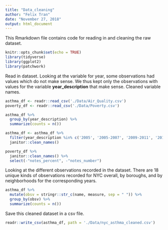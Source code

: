 ```yaml
---
title: "Data_cleaning"
author: "Felix Tran"
date: "November 27, 2018"
output: html_document
---
```


This Rmarkdown file contains code for reading in and cleaning the raw dataset.

```r
knitr::opts_chunk$set(echo = TRUE)
library(tidyverse)
library(ggplot2)
library(patchwork)
```

Read in dataset. Looking at the variable for year, some observations had values
which do not make sense. We thus kept only the observations with values for
the variable **year_description** that make sense. Cleaned variable names.
```r
asthma_df <- readr::read_csv('./Data/Air_Quality.csv')
poverty_df <- readr::read_csv('./Data/Poverty.csv')

asthma_df %>% 
  group_by(year_description) %>% 
  summarize(counts = n())

asthma_df <- asthma_df %>% 
  filter(year_description %in% c('2005', '2005-2007', '2009-2011', '2013')) %>% 
  janitor::clean_names()

poverty_df %>% 
  janitor::clean_names() %>%
  select(-"notes_percent", -"notes_number")
```

Looking at the different observations recorded in the dataset. There are 18
unique kinds of observations recorded for NYC overall, by boroughs, and by
neighborhoods for the corresponding years. 
```r
asthma_df %>% 
  mutate(obsv = stringr::str_c(name, measure, sep = " ")) %>% 
  group_by(obsv) %>% 
  summarize(counts = n())
```

Save this cleaned dataset in a csv file. 
```r
readr::write_csv(asthma_df, path = './Data/nyc_asthma_cleaned.csv')
```

